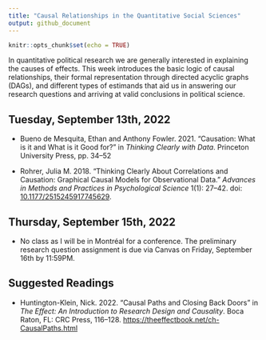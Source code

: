 ```yaml
---
title: "Causal Relationships in the Quantitative Social Sciences"
output: github_document
---
```


```r
knitr::opts_chunk$set(echo = TRUE)
```

In quantitative political research we are generally interested in explaining the causes of effects. This week introduces the basic logic of causal relationships, their formal representation through directed acyclic graphs (DAGs), and different types of estimands that aid us in answering our research questions and arriving at valid conclusions in political science.

## Tuesday, September 13th, 2022

-   Bueno de Mesquita, Ethan and Anthony Fowler. 2021. "Causation: What is it and What is it Good for?" in *Thinking Clearly with Data*. Princeton University Press, pp. 34--52

-   Rohrer, Julia M. 2018. "Thinking Clearly About Correlations and Causation: Graphical Causal Models for Observational Data." *Advances in Methods and Practices in Psychological Science* 1(1): 27--42. doi: [10.1177/2515245917745629](https://doi.org/10.1177/2515245917745629).

## Thursday, September 15th, 2022

-   No class as I will be in Montréal for a conference. The preliminary research question assignment is due via Canvas on Friday, September 16th by 11:59PM.

## Suggested Readings

-   Huntington-Klein, Nick. 2022. "Causal Paths and Closing Back Doors" in *The Effect: An Introduction to Research Design and Causality*. Boca Raton, FL: CRC Press, 116--128. [https://theeffectbook.net/ch-CausalPaths.html](https://theeffectbook.net/ch-CausalPaths.html)
